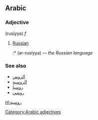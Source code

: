 ==Arabic==
[[Category:Arabic adjectives]]
===Adjective===
{{ARchar|رُوسِيّة}} (rusíyya) ''f''

#[[Russian]]
#:*{{ARchar|الرُوسِيّة}} (ar-rusíyya) — ''the Russian language''

===See also===
*[[الروس]]
*[[الروسية]]
*[[روسيا]]
*[[روسي]]

[[nl:روسية]]